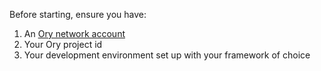 Before starting, ensure you have:

1. An [Ory network account](https://console.ory.com)
2. Your Ory project id
3. Your development environment set up with your framework of choice
